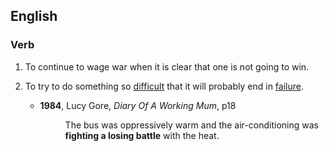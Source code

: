 ==English==

===Verb===
{{head|en|verb}}

# To continue to wage war when it is clear that one is not going to win.
# {{lb|en|idiomatic}} To try to do something so [[difficult]] that it will probably end in [[failure]].
#* '''1984''', Lucy Gore, ''Diary Of A Working Mum'', p18
#*: The bus was oppressively warm and the air-conditioning was '''fighting a losing battle''' with the heat.